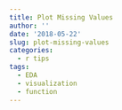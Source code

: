 ```yaml
---
title: Plot Missing Values
author: ''
date: '2018-05-22'
slug: plot-missing-values
categories:
  - r tips
tags:
  - EDA
  - visualization
  - function
---
```


